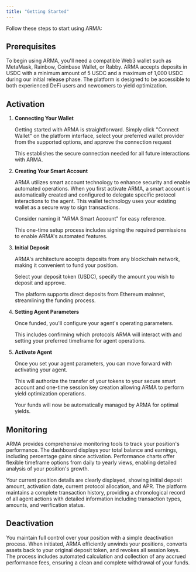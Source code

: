 ```yaml
---
title: "Getting Started"
---
```


Follow these steps to start using ARMA:

## Prerequisites

To begin using ARMA, you'll need a compatible Web3 wallet such as MetaMask, Rainbow, Coinbase Wallet, or Rabby. ARMA accepts deposits in USDC with a minimum amount of 5 USDC and a maximum of 1,000 USDC during our initial release phase. The platform is designed to be accessible to both experienced DeFi users and newcomers to yield optimization.

## Activation

1. **Connecting Your Wallet**
   
   Getting started with ARMA is straightforward. Simply click "Connect Wallet" on the platform interface, select your preferred wallet provider from the supported options, and approve the connection request

   This establishes the secure connection needed for all future interactions with ARMA.

2. **Creating Your Smart Account**
   
   ARMA utilizes smart account technology to enhance security and enable automated operations. When you first activate ARMA, a smart account is automatically created and configured to delegate specific protocol interactions to the agent. This wallet technology uses your existing wallet as a secure way to sign transactions.
   
   Consider naming it "ARMA Smart Account" for easy reference.
   
   This one-time setup process includes signing the required permissions to enable ARMA's automated features.

3. **Initial Deposit**
   
   ARMA's architecture accepts deposits from any blockchain network, making it convenient to fund your position.

   Select your deposit token (USDC), specify the amount you wish to deposit and approve.
   
   The platform supports direct deposits from Ethereum mainnet, streamlining the funding process.

4. **Setting Agent Parameters**
   
   Once funded, you'll configure your agent's operating parameters.
   
   This includes confirming which protocols ARMA will interact with and setting your preferred timeframe for agent operations.

5. **Activate Agent** 
   
   Once you set your agent parameters, you can move forward with activating your agent. 
   
   This will authorize the transfer of your tokens to your secure smart account and one-time session key creation allowing ARMA to perform yield optimization operations.
  
   Your funds will now be automatically managed by ARMA for optimal yields.

## Monitoring

ARMA provides comprehensive monitoring tools to track your position's performance. The dashboard displays your total balance and earnings, including percentage gains since activation. Performance charts offer flexible timeframe options from daily to yearly views, enabling detailed analysis of your position's growth.

Your current position details are clearly displayed, showing initial deposit amount, activation date, current protocol allocation, and APR. The platform maintains a complete transaction history, providing a chronological record of all agent actions with detailed information including transaction types, amounts, and verification status.

## Deactivation

You maintain full control over your position with a simple deactivation process. When initiated, ARMA efficiently unwinds your positions, converts assets back to your original deposit token, and revokes all session keys. The process includes automated calculation and collection of any accrued performance fees, ensuring a clean and complete withdrawal of your funds.

